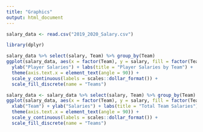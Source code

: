 ```yaml
---
title: "Graphics"
output: html_document
---
```


```r
salary_data <- read.csv("2019_2020_Salary.csv")
```


```r
library(dplyr)

salary_data %>% select(salary, Team) %>% group_by(Team) 
ggplot(salary_data, aes(x = factor(Team), y = salary, fill = factor(Team))) + geom_boxplot() + xlab("Team") + 
  ylab("Player Salaries") + labs(title = "Player Salaries by Team") +
  theme(axis.text.x = element_text(angle = 90)) + 
  scale_y_continuous(labels = scales::dollar_format()) + 
  scale_fill_discrete(name = "Teams")
```

```r
salary_data <- salary_data %>% select(salary, Team) %>% group_by(Team) %>% summarise_all(sum)
ggplot(salary_data, aes(x = factor(Team), y = salary, fill = factor(Team))) + geom_bar(stat = "identity") + 
  xlab("Team") + ylab("Salaries") + labs(title = "Total Team Salaries") +
  theme(axis.text.x = element_text(angle = 90)) + 
  scale_y_continuous(labels = scales::dollar_format()) + 
  scale_fill_discrete(name = "Teams")
```